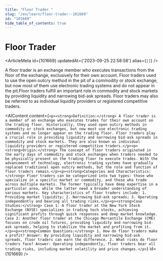 ```yaml
---
title: "Floor Trader "
slug: "/en/learn/floor-trader--101669"
id: "101669"
hide_table_of_contents: true
---
```



# Floor Trader 

<ArticleMeta id={101669} updatedAt={'2023-09-25 22:58:58'} alias={`[]`} />
<div className='border-solid border-b border-t-0 my-4 border-[var(--ifm-color-gray-300)]' />

A floor trader is an exchange member who executes transactions from the floor of the exchange, exclusively for their own account. Floor traders used to use the open outcry method in the pit of a commodity or stock exchange, but now most of them use electronic trading systems and do not appear in the pit.Floor traders fulfill an important role in commodity and stock markets by providing liquidity and narrowing bid-ask spreads. Floor traders may also be referred to as individual liquidity providers or registered competitive traders.

<AIContent content={`<p><strong>Definition:</strong> A floor trader is a member of an exchange who executes trades for their own account on the trading floor. Historically, they used open outcry methods in commodity or stock exchanges, but now most use electronic trading systems and no longer appear on the trading floor. Floor traders play a crucial role in providing liquidity and narrowing bid-ask spreads in commodity and stock markets. They are also known as individual liquidity providers or registered competitive traders.</p><p><strong>Origin:</strong> The concept of floor traders originated in the early days of commodity and stock exchanges when traders needed to be physically present on the trading floor to execute trades. With the advancement of technology, electronic trading systems have gradually replaced traditional open outcry methods, but the role and function of floor traders remain.</p><p><strong>Categories and Characteristics:</strong> Floor traders can be categorized into two types: those who specialize in a specific market or commodity, and those who trade across multiple markets. The former typically have deep expertise in a particular area, while the latter need a broader understanding of various markets. Key characteristics of floor traders include: 1. Providing market liquidity; 2. Narrowing bid-ask spreads; 3. Operating independently and bearing all trading risks.</p><p><strong>Case Studies:</strong> Case 1: A floor trader at the New York Stock Exchange (NYSE) specializes in trading tech stocks, achieving significant profits through quick responses and deep market knowledge. Case 2: Another floor trader at the Chicago Mercantile Exchange (CME) focuses on crude oil futures, providing liquidity and narrowing bid-ask spreads, helping to stabilize the market and profiting from it.</p><p><strong>Common Questions:</strong> 1. How do floor traders make a profit? Answer: By providing liquidity and narrowing bid-ask spreads, floor traders can earn the difference. 2. What risks do floor traders face? Answer: Operating independently, floor traders bear all trading risks, including market volatility and price changes.</p>`} id={101669} />
